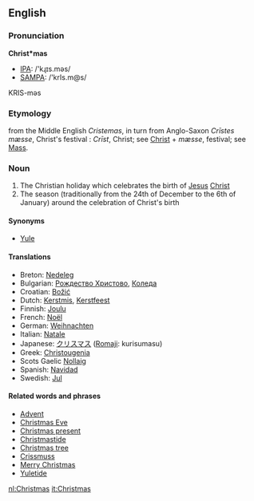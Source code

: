 ==English==
===Pronunciation===

'''Christ*mas'''
*[[IPA]]: /'kɻɪs.məs/
*[[SAMPA]]: /'krIs.m@s/
KRIS-məs

===Etymology===

from the Middle English ''Cristemas'', in turn from Anglo-Saxon ''Cr&#x012B;stes mæsse'', Christ's festival  : ''Cr&#x012B;st'', Christ; see [[Christ]] + ''mæsse'', festival; see [[Mass]].

===Noun===
#The Christian holiday which celebrates the birth of [[Jesus]] [[Christ]]
#The season (traditionally from the 24th of December to the 6th of January) around the celebration of Christ's birth

====Synonyms====
*[[Yule]]

====Translations====
*Breton: [[Nedeleg]]
*Bulgarian: [[Рождество Христово]], [[Коледа]]
*Croatian: [[Božić]]
*Dutch: [[Kerstmis]], [[Kerstfeest]]
*Finnish: [[Joulu]]
*French: [[Noël]]
*German: [[Weihnachten]]
*Italian: [[Natale]]
*Japanese: [[クリスマス]] ([[Romaji]]: kurisumasu)
*Greek: [[Christougenia]]
*Scots Gaelic [[Nollaig]]
*Spanish: [[Navidad]] 
*Swedish: [[Jul]]

====Related words and phrases====
*[[Advent]]
*[[Christmas Eve]]
*[[Christmas present]]
*[[Christmastide]]
*[[Christmas tree]]
*[[Crissmuss]]
*[[Merry Christmas]]
*[[Yuletide]]

[[nl:Christmas]]
[[it:Christmas]]